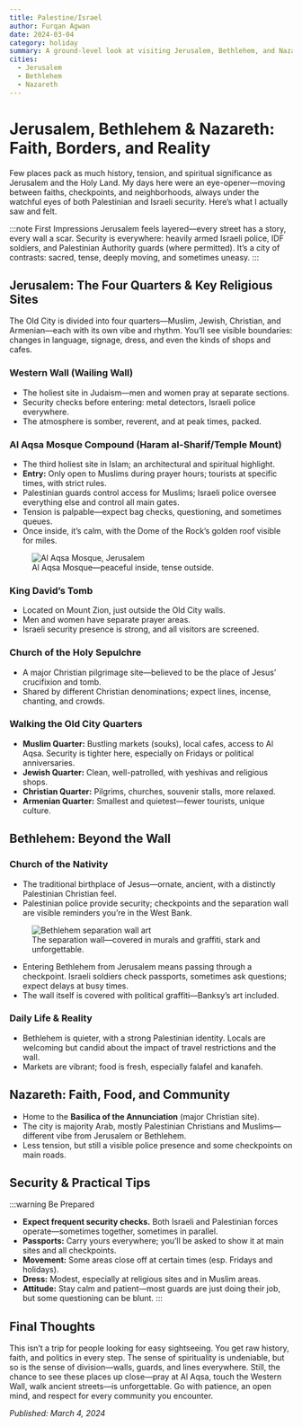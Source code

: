 ```yaml
---
title: Palestine/Israel
author: Furqan Agwan
date: 2024-03-04
category: holiday
summary: A ground-level look at visiting Jerusalem, Bethlehem, and Nazareth—covering religious sites, the divided city, and what it’s really like navigating heavy security and different communities.
cities:
  - Jerusalem
  - Bethlehem
  - Nazareth
---
```


# Jerusalem, Bethlehem & Nazareth: Faith, Borders, and Reality

Few places pack as much history, tension, and spiritual significance as Jerusalem and the Holy Land. My days here were an eye-opener—moving between faiths, checkpoints, and neighborhoods, always under the watchful eyes of both Palestinian and Israeli security. Here’s what I actually saw and felt.

:::note First Impressions
Jerusalem feels layered—every street has a story, every wall a scar. Security is everywhere: heavily armed Israeli police, IDF soldiers, and Palestinian Authority guards (where permitted). It’s a city of contrasts: sacred, tense, deeply moving, and sometimes uneasy.
:::

## Jerusalem: The Four Quarters & Key Religious Sites

The Old City is divided into four quarters—Muslim, Jewish, Christian, and Armenian—each with its own vibe and rhythm.
You’ll see visible boundaries: changes in language, signage, dress, and even the kinds of shops and cafes.

### **Western Wall (Wailing Wall)**

- The holiest site in Judaism—men and women pray at separate sections.
- Security checks before entering: metal detectors, Israeli police everywhere.
- The atmosphere is somber, reverent, and at peak times, packed.

### **Al Aqsa Mosque Compound (Haram al-Sharif/Temple Mount)**

- The third holiest site in Islam; an architectural and spiritual highlight.
- **Entry:** Only open to Muslims during prayer hours; tourists at specific times, with strict rules.
- Palestinian guards control access for Muslims; Israeli police oversee everything else and control all main gates.
- Tension is palpable—expect bag checks, questioning, and sometimes queues.
- Once inside, it’s calm, with the Dome of the Rock’s golden roof visible for miles.

<figure>
  <img
    src="https://images.unsplash.com/photo-1509114397022-ed747cca3f65?auto=format&fit=crop&w=800&q=80"
    alt="Al Aqsa Mosque, Jerusalem"
  />
  <figcaption>Al Aqsa Mosque—peaceful inside, tense outside.</figcaption>
</figure>

### **King David’s Tomb**

- Located on Mount Zion, just outside the Old City walls.
- Men and women have separate prayer areas.
- Israeli security presence is strong, and all visitors are screened.

### **Church of the Holy Sepulchre**

- A major Christian pilgrimage site—believed to be the place of Jesus’ crucifixion and tomb.
- Shared by different Christian denominations; expect lines, incense, chanting, and crowds.

### **Walking the Old City Quarters**

- **Muslim Quarter:** Bustling markets (souks), local cafes, access to Al Aqsa.
  Security is tighter here, especially on Fridays or political anniversaries.
- **Jewish Quarter:** Clean, well-patrolled, with yeshivas and religious shops.
- **Christian Quarter:** Pilgrims, churches, souvenir stalls, more relaxed.
- **Armenian Quarter:** Smallest and quietest—fewer tourists, unique culture.

## Bethlehem: Beyond the Wall

### **Church of the Nativity**

- The traditional birthplace of Jesus—ornate, ancient, with a distinctly Palestinian Christian feel.
- Palestinian police provide security; checkpoints and the separation wall are visible reminders you’re in the West Bank.

<figure>
  <img
    src="https://images.unsplash.com/photo-1506784365847-bbad939e9335?auto=format&fit=crop&w=800&q=80"
    alt="Bethlehem separation wall art"
  />
  <figcaption>The separation wall—covered in murals and graffiti, stark and unforgettable.</figcaption>
</figure>

- Entering Bethlehem from Jerusalem means passing through a checkpoint.
  Israeli soldiers check passports, sometimes ask questions; expect delays at busy times.
- The wall itself is covered with political graffiti—Banksy’s art included.

### **Daily Life & Reality**

- Bethlehem is quieter, with a strong Palestinian identity.
  Locals are welcoming but candid about the impact of travel restrictions and the wall.
- Markets are vibrant; food is fresh, especially falafel and kanafeh.

## Nazareth: Faith, Food, and Community

- Home to the **Basilica of the Annunciation** (major Christian site).
- The city is majority Arab, mostly Palestinian Christians and Muslims—different vibe from Jerusalem or Bethlehem.
- Less tension, but still a visible police presence and some checkpoints on main roads.

## Security & Practical Tips

:::warning Be Prepared
- **Expect frequent security checks.** Both Israeli and Palestinian forces operate—sometimes together, sometimes in parallel.
- **Passports:** Carry yours everywhere; you’ll be asked to show it at main sites and all checkpoints.
- **Movement:** Some areas close off at certain times (esp. Fridays and holidays).
- **Dress:** Modest, especially at religious sites and in Muslim areas.
- **Attitude:** Stay calm and patient—most guards are just doing their job, but some questioning can be blunt.
:::

## Final Thoughts

This isn’t a trip for people looking for easy sightseeing. You get raw history, faith, and politics in every step. The sense of spirituality is undeniable, but so is the sense of division—walls, guards, and lines everywhere. Still, the chance to see these places up close—pray at Al Aqsa, touch the Western Wall, walk ancient streets—is unforgettable. Go with patience, an open mind, and respect for every community you encounter.

_Published: March 4, 2024_
